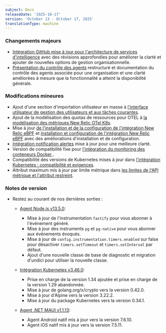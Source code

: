 ```yaml
---
subject: Docs
releaseDate: '2025-10-17'
version: 'October 13 - October 17, 2025'
translationType: machine
---
```


### Changements majeurs

* [Intégration GitHub mise à jour pour l&apos;architecture de services d&apos;intelligence](/docs/service-architecture-intelligence/github-integration) avec des révisions approfondies pour améliorer la clarté et ajouter de nouvelles options de gestion organisationnelle.
* [Présentation du contrôle des agents](/docs/new-relic-control/agent-control/overview) restructuré et documentation du contrôle des agents associée pour une organisation et une clarté améliorées à mesure que la fonctionnalité a atteint la disponibilité générale.

### Modifications mineures

* Ajout d&apos;une section d&apos;importation utilisateur en masse à [l&apos;interface utilisateur de gestion des utilisateurs et aux tâches courantes](/docs/accounts/accounts-billing/new-relic-one-user-management/user-management-ui-and-tasks).
* Ajout de la modélisation des quotas de ressources pour OTEL à [la modélisation des métriques New Relic OTel K8s](/docs/kubernetes-pixie/kubernetes-integration/installation/k8s-otel-metrics).
* Mise à jour [de l&apos;installation et de la configuration de l&apos;intégration New Relic eBPF](/docs/ebpf/k8s-installation) et [installation et configuration de l&apos;intégration New Relic eBPF](/docs/ebpf/linux-installation) avec des améliorations d&apos;installation et de configuration.
* [Intégration notification alertes](/docs/alerts/get-notified/notification-integrations) mise à jour pour une meilleure clarté.
* Version de compatibilité fixe pour [l&apos;intégration du monitoring des conteneurs Docker ](/docs/infrastructure/host-integrations/host-integrations-list/docker-container-monitoring-integration).
* Compatibilité des versions de Kubernetes mises à jour dans [l&apos;intégration Kubernetes : compatibilité et exigences](/docs/kubernetes-pixie/kubernetes-integration/get-started/kubernetes-integration-compatibility-requirements).
* Attribut maximum mis à jour par limite métrique dans [les limites de l&apos;API métrique et l&apos;attribut restreint](/docs/data-apis/ingest-apis/metric-api/metric-api-limits-restricted-attributes).

### Notes de version

* Restez au courant de nos dernières sorties :

  * [Agent Node.js v13.5.0](/docs/release-notes/agent-release-notes/nodejs-release-notes/node-agent-13-5-0):

    * Mise à jour de l&apos;instrumentation `fastify` pour vous abonner à l&apos;événement généré.
    * Mise à jour des instruments `pg` et `pg-native` pour vous abonner aux événements évoqués.
    * Mise à jour de `config.instrumentation.timers.enabled` sur false pour désactiver `timers.setTimeout` et `timers.setInterval` par défaut.
    * Ajout d&apos;une nouvelle classe de base de diagnostic et migration d&apos;undici pour utiliser la nouvelle classe.

  * [Intégration Kubernetes v3.46.0](/docs/release-notes/infrastructure-release-notes/kubernetes-integration-release-notes/kubernetes-integration-3-46-0):

    * Prise en charge de la version 1.34 ajoutée et prise en charge de la version 1.29 abandonnée.
    * Mise à jour de golang.org/x/crypto vers la version 0.42.0.
    * Mise à jour d&apos;Alpine vers la version 3.22.2.
    * Mise à jour du package Kubernetes vers la version 0.34.1.

  * [Agent .NET MAUI v1.1.13](/docs/release-notes/mobile-release-notes/net-maui-release-notes/net-maui-agent-1113):

    * Agent Android natif mis à jour vers la version 7.6.10.
    * Agent iOS natif mis à jour vers la version 7.5.11.
